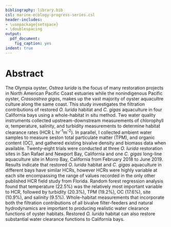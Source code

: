 ```yaml
---
bibliography: library.bib
csl: marine-ecology-progress-series.csl
header-includes: 
- \usepackage{setspace}
- \doublespacing
output:
  pdf_document:
    fig_caption: yes
indent: true
---
```


# Abstract

The Olympia oyster, *Ostrea lurida* is the focus of many restoration projects in North American Pacific Coast estuaries while the nonindigenous Pacific oyster, *Crassostrea gigas*, makes up the vast majority of oyster aquacultre culture along the same coast.
This study investigates the filtration contributions of restored *O. lurida* habitat and *C. gigas* aquaculture in four California bays using a whole-habitat in situ method.
Two water quality instruments collected upstream-downstream measurements of chlorophyll $\alpha$, temperature, salinity, and turbidity measurements to determine habitat clearance rates (HCR L hr^-1^m^-2^).
In parallel, I collected ambient water samples to measure seston total particulate matter (TPM), and organic content (OC), and gathered existing bivalve density and biomass data when available.
Twenty-eight trials were conducted at three *O. lurida* restoration sites in San Rafael and Newport Bay, California and one *C. gigas* long-line aquaculture site in Morro Bay, California from February 2018 to June 2019.
Results indicate that restored *O. lurida* habitat and *C. gigas* aquaculture in different bays have similar HCRs, however HCRs were highly variable at each site encompassing the range of values recorded in the only other published HCR field study from Florida.
Random forest regression analysis found that temperature (22.5%) was the relatively most important variable to HCR, followed by turbidity (20.3%), TPM (19.2%), OC (17.6%), site (10.9%), and salinity (9.5%).
Whole-habitat measurements that incorporate both the filtration contributions of all bivalve filter-feeders and natural hydrodynamics are important to producing realistic water clearance functions of oyster habitats.
Restored *O. lurida* habitat can also restore substantial water clearance functions to California bays.




